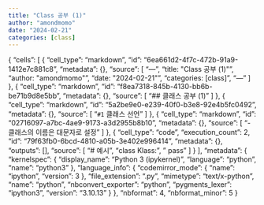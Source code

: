 ```yaml
---
title: "Class 공부 (1)"
author: "amondmomo"
date: "2024-02-21"
categories: [class]
---
```

{
 "cells": [
  {
   "cell_type": "markdown",
   "id": "6ea661d2-4f7c-472b-91a9-1412e7c881c8",
   "metadata": {},
   "source": [
    "---\n",
    "title: \"Class 공부 (1)\"\n",
    "author: \"amondmomo\"\n",
    "date: \"2024-02-21\"\n",
    "categories: [class]\n",
    "---"
   ]
  },
  {
   "cell_type": "markdown",
   "id": "f8ea7318-845b-4130-bb6b-be71b9d8e5bb",
   "metadata": {},
   "source": [
    "## 클래스 공부 (1)"
   ]
  },
  {
   "cell_type": "markdown",
   "id": "5a2be9e0-e239-40f0-b3e8-92e4b5fc0492",
   "metadata": {},
   "source": [
    "`#1` 클래스 선언"
   ]
  },
  {
   "cell_type": "markdown",
   "id": "02716097-a7bc-4ae9-9173-a3d2955b8b10",
   "metadata": {},
   "source": [
    "- 클래스의 이름은 대문자로 설정"
   ]
  },
  {
   "cell_type": "code",
   "execution_count": 2,
   "id": "79f63fb0-6bcd-4810-a05b-3e402e996414",
   "metadata": {},
   "outputs": [],
   "source": [
    "# 예시\n",
    "class Klass:\n",
    "    pass"
   ]
  }
 ],
 "metadata": {
  "kernelspec": {
   "display_name": "Python 3 (ipykernel)",
   "language": "python",
   "name": "python3"
  },
  "language_info": {
   "codemirror_mode": {
    "name": "ipython",
    "version": 3
   },
   "file_extension": ".py",
   "mimetype": "text/x-python",
   "name": "python",
   "nbconvert_exporter": "python",
   "pygments_lexer": "ipython3",
   "version": "3.10.13"
  }
 },
 "nbformat": 4,
 "nbformat_minor": 5
}


